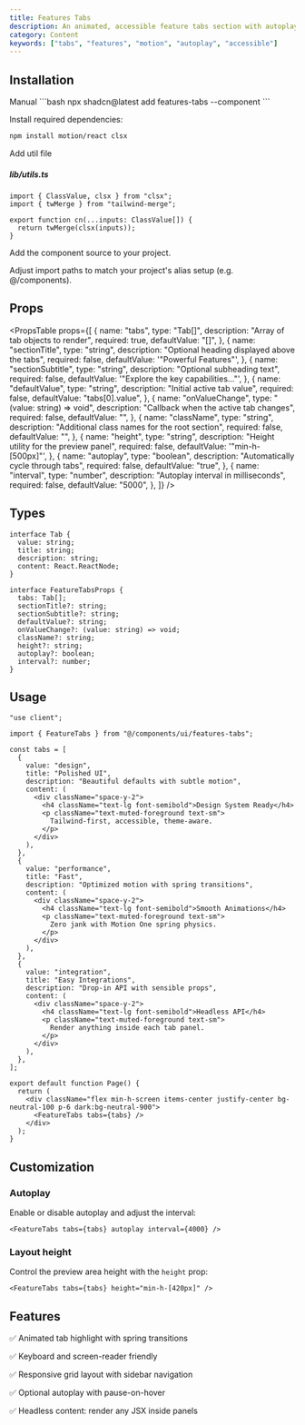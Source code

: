 ```yaml
---
title: Features Tabs
description: An animated, accessible feature tabs section with autoplay, keyboard navigation, and responsive layout.
category: Content
keywords: ["tabs", "features", "motion", "autoplay", "accessible"]
---
```


<CodePreview name="features-tabs" />

## Installation

<CodeTabs>

<TabsList>
  <TabsTrigger value="cli">
    <Shadcn />
  </TabsTrigger>
  <TabsTrigger value="manual">Manual</TabsTrigger>
</TabsList>

<TabsContent value="cli">
  ```bash 
  npx shadcn@latest add features-tabs --component 
  ```
</TabsContent>

<TabsContent value="manual">

<Steps>

<Step>Install required dependencies:</Step>

```bash
npm install motion/react clsx
```

<Step>Add util file</Step>

##### lib/utils.ts

```tsx
import { ClassValue, clsx } from "clsx";
import { twMerge } from "tailwind-merge";

export function cn(...inputs: ClassValue[]) {
  return twMerge(clsx(inputs));
}
```

<Step>Add the component source to your project.</Step>

<ComponentSource name="features-tabs" title="components/ui/features-tabs.tsx" />

<Step>
  Adjust import paths to match your project's alias setup (e.g. @/components).
</Step>

</Steps>
</TabsContent>
</CodeTabs>

## Props

<PropsTable
  props={[
    {
      name: "tabs",
      type: "Tab[]",
      description: "Array of tab objects to render",
      required: true,
      defaultValue: "[]",
    },
    {
      name: "sectionTitle",
      type: "string",
      description: "Optional heading displayed above the tabs",
      required: false,
      defaultValue: '"Powerful Features"',
    },
    {
      name: "sectionSubtitle",
      type: "string",
      description: "Optional subheading text",
      required: false,
      defaultValue: '"Explore the key capabilities..."',
    },
    {
      name: "defaultValue",
      type: "string",
      description: "Initial active tab value",
      required: false,
      defaultValue: "tabs[0].value",
    },
    {
      name: "onValueChange",
      type: "(value: string) => void",
      description: "Callback when the active tab changes",
      required: false,
      defaultValue: "",
    },
    {
      name: "className",
      type: "string",
      description: "Additional class names for the root section",
      required: false,
      defaultValue: "",
    },
    {
      name: "height",
      type: "string",
      description: "Height utility for the preview panel",
      required: false,
      defaultValue: '"min-h-[500px]"',
    },
    {
      name: "autoplay",
      type: "boolean",
      description: "Automatically cycle through tabs",
      required: false,
      defaultValue: "true",
    },
    {
      name: "interval",
      type: "number",
      description: "Autoplay interval in milliseconds",
      required: false,
      defaultValue: "5000",
    },
  ]}
/>

## Types

```tsx
interface Tab {
  value: string;
  title: string;
  description: string;
  content: React.ReactNode;
}

interface FeatureTabsProps {
  tabs: Tab[];
  sectionTitle?: string;
  sectionSubtitle?: string;
  defaultValue?: string;
  onValueChange?: (value: string) => void;
  className?: string;
  height?: string;
  autoplay?: boolean;
  interval?: number;
}
```

## Usage

```tsx
"use client";

import { FeatureTabs } from "@/components/ui/features-tabs";

const tabs = [
  {
    value: "design",
    title: "Polished UI",
    description: "Beautiful defaults with subtle motion",
    content: (
      <div className="space-y-2">
        <h4 className="text-lg font-semibold">Design System Ready</h4>
        <p className="text-muted-foreground text-sm">
          Tailwind-first, accessible, theme-aware.
        </p>
      </div>
    ),
  },
  {
    value: "performance",
    title: "Fast",
    description: "Optimized motion with spring transitions",
    content: (
      <div className="space-y-2">
        <h4 className="text-lg font-semibold">Smooth Animations</h4>
        <p className="text-muted-foreground text-sm">
          Zero jank with Motion One spring physics.
        </p>
      </div>
    ),
  },
  {
    value: "integration",
    title: "Easy Integrations",
    description: "Drop-in API with sensible props",
    content: (
      <div className="space-y-2">
        <h4 className="text-lg font-semibold">Headless API</h4>
        <p className="text-muted-foreground text-sm">
          Render anything inside each tab panel.
        </p>
      </div>
    ),
  },
];

export default function Page() {
  return (
    <div className="flex min-h-screen items-center justify-center bg-neutral-100 p-6 dark:bg-neutral-900">
      <FeatureTabs tabs={tabs} />
    </div>
  );
}
```

## Customization

### Autoplay

Enable or disable autoplay and adjust the interval:

```tsx
<FeatureTabs tabs={tabs} autoplay interval={4000} />
```

### Layout height

Control the preview area height with the `height` prop:

```tsx
<FeatureTabs tabs={tabs} height="min-h-[420px]" />
```

## Features

✅ Animated tab highlight with spring transitions

✅ Keyboard and screen-reader friendly

✅ Responsive grid layout with sidebar navigation

✅ Optional autoplay with pause-on-hover

✅ Headless content: render any JSX inside panels
